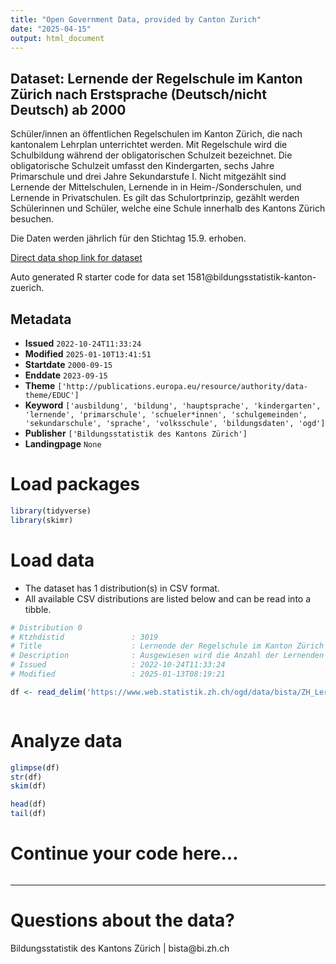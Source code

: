 ```yaml
---
title: "Open Government Data, provided by Canton Zurich"
date: "2025-04-15"
output: html_document
---
```


## Dataset: Lernende der Regelschule im Kanton Zürich nach Erstsprache (Deutsch/nicht Deutsch) ab 2000

Schüler/innen an öffentlichen Regelschulen im Kanton Zürich, die nach kantonalem Lehrplan unterrichtet werden. Mit Regelschule wird die Schulbildung während der obligatorischen Schulzeit bezeichnet. Die obligatorische Schulzeit umfasst den Kindergarten, sechs Jahre Primarschule und drei Jahre Sekundarstufe I. Nicht mitgezählt sind Lernende der Mittelschulen, Lernende in in Heim-/Sonderschulen, und Lernende in Privatschulen. Es gilt das Schulortprinzip, gezählt werden Schülerinnen und Schüler, welche eine Schule innerhalb des Kantons Zürich besuchen.

Die Daten werden jährlich für den Stichtag 15.9. erhoben.

[Direct data shop link for dataset](https://www.zh.ch/de/politik-staat/statistik-daten/datenkatalog.html#/datasets/1581@bildungsstatistik-kanton-zuerich)

Auto generated R starter code for data set 1581@bildungsstatistik-kanton-zuerich.

## Metadata

- **Issued** `2022-10-24T11:33:24`
- **Modified** `2025-01-10T13:41:51`
- **Startdate** `2000-09-15`
- **Enddate** `2023-09-15`
- **Theme** `['http://publications.europa.eu/resource/authority/data-theme/EDUC']`
- **Keyword** `['ausbildung', 'bildung', 'hauptsprache', 'kindergarten', 'lernende', 'primarschule', 'schueler*innen', 'schulgemeinden', 'sekundarschule', 'sprache', 'volksschule', 'bildungsdaten', 'ogd']`
- **Publisher** `['Bildungsstatistik des Kantons Zürich']`
- **Landingpage** `None`


# Load packages

```r

library(tidyverse)
library(skimr)

```

# Load data

-   The dataset has 1 distribution(s) in CSV format.
-   All available CSV distributions are listed below and can be read into a tibble.

```r

# Distribution 0
# Ktzhdistid               : 3019
# Title                    : Lernende der Regelschule im Kanton Zürich nach Erstsprache (Deutsch/nicht Deutsch) ab 2000
# Description              : Ausgewiesen wird die Anzahl der Lernenden an Regelschule auf Stufe Sek I im Kanton Zürich. Die Daten sind differenziert nach Jahr, zuständiger Schulgemeinde und Erstsprache. Bei Zellen kleiner 5 wird nur der Wert "1-5" ausgewiesen. Jahr: Das Jahr ist jeweils das Kalenderjahr der Erhebung, wobei der Stichtag der 15.9. ist. Die Daten für das Jahr 2023 sind somit im Schuljahr 2023/24 erhoben worden und zeigen den Datenstand am 15. September 2023. Schulgemeinde: Hier wir die zuständige Schulgemeinde dargestellt. Das ist üblicherweise die Schulgemeinde des Wohnort. Es entspricht aber nicht in jedem Fall der Schulgemeinde des Schulstandorts der effektiv besucht wird. Erstsprache: Als Erstsprache gilt diejenige Sprache, die als erste erlernt wird. Die Bildungsstatistik erhebt seit 2010 die Erstsprache als Merkmal der Lernenden. Bis zum Jahr 2009 wurde die Muttersprache erhoben. Anzahl: Anzahl der Schülerinnen und Schüler mit der entsprechenden Merkmalskombination. Die Daten werden im Rahmen der Statistik der Lernenden für das Bundesamtes für Statistik erhoben. Es handelt sich um eine Vollerhebung.
# Issued                   : 2022-10-24T11:33:24
# Modified                 : 2025-01-13T08:19:21

df <- read_delim('https://www.web.statistik.zh.ch/ogd/data/bista/ZH_Lernende_Regelschule_Regional_Erstsprache.csv')



```

# Analyze data

```r

glimpse(df)
str(df)
skim(df)

head(df)
tail(df)

```

# Continue your code here...

```r

```

------------------------------------------------------------------------

# Questions about the data?

Bildungsstatistik des Kantons Zürich | bista@bi.zh.ch
